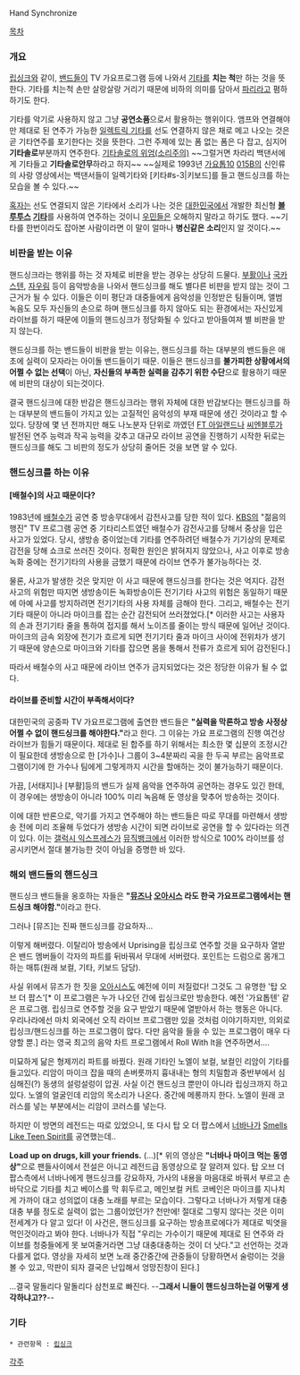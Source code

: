 Hand Synchronize

[[목차]]

=== 개요 ===
[[립싱크]]와 같이, [[밴드]]들이 TV 가요프로그램 등에 나와서 [[기타]]를 '''치는 척'''만 하는 것을 뜻한다. 기타를 치는척 손만 살랑살랑 거리기 때문에 비하의 의미를 담아서 [[파리]]라고 폄하하기도 한다.

기타를 악기로 사용하지 않고 그냥 '''공연소품'''으로서 활용하는 행위이다. 앰프와 연결해야만 제대로 된 연주가 가능한 [[일렉트릭 기타]]를 선도 연결하지 않은 채로 메고 나오는 것은 곧 기타연주를 포기한다는 것을 뜻한다. 그런 주제에 있는 폼 없는 폼은 다 잡고, 심지어 '''기타솔로'''부분까지 연주한다. [http://www.cyworld.com/oneblower_second/4095741 기타솔로의 위엄(소리주의)] ~~그럴거면 차라리 백댄서에게 기타들고 '''기타솔로안무'''하라고 하지~~ ~~실제로 1993년 [[가요톱10]] [[015B]]의 신인류의 사랑 영상에서는 백댄서들이 일렉기타와 [키타#s-3|키보드]를 들고 핸드싱크를 하는 모습을 볼 수 있다.~~

[[혹자]]는 선도 연결되지 않은 기타에서 소리가 나는 것은 [[대한민국]]에서 개발한 최신형 '''[[블루투스]] [[기타]]'''를 사용하여 연주하는 것이니 [[우민]]들은 오해하지 말라고 하기도 했다. ~~기타를 한번이라도 잡아본 사람이라면 이 말이 얼마나 '''병신같은 소리'''인지 알 것이다.~~

=== 비판을 받는 이유 ===
핸드싱크라는 행위를 하는 것 자체로 비판을 받는 경우는 상당히 드물다. [[부활]]이나 [[국카스텐]], [[자우림]] 등이 음악방송을 나와서 핸드싱크를 해도 별다른 비판을 받지 않는 것이 그 근거가 될 수 있다. 이들은 이미 평단과 대중들에게 음악성을 인정받은 팀들이며, 앨범 녹음도 모두 자신들의 손으로 하며 핸드싱크를 하지 않아도 되는 환경에서는 자신있게 라이브를 하기 때문에 이들의 핸드싱크가 정당화될 수 있다고 받아들여져 별 비판을 받지 않는다.

핸드싱크를 하는 밴드들이 비판을 받는 이유는, 핸드싱크를 하는 대부분의 밴드들은 애초에 실력이 모자라는 아이돌 밴드들이기 때문. 이들은 핸드싱크를 '''불가피한 상황에서의 어쩔 수 없는 선택'''이 아닌, '''자신들의 부족한 실력을 감추기 위한 수단'''으로 활용하기 때문에 비판의 대상이 되는것이다.

결국 핸드싱크에 대한 반감은 핸드싱크라는 행위 자체에 대한 반감보다는 핸드싱크를 하는 대부분의 밴드들이 가지고 있는 고질적인 음악성의 부재 때문에 생긴 것이라고 할 수 있다. 당장에 몇 년 전까지만 해도 나노분자 단위로 까였던 [[FT 아일랜드]]나 [[씨엔블루]]가 발전된 연주 능력과 작곡 능력을 갖추고 대규모 라이브 공연을 진행하기 시작한 뒤로는 핸드싱크를 해도 그 비판의 정도가 상당히 줄어든 것을 보면 알 수 있다.

=== 핸드싱크를 하는 이유 ===
==== [배철수]의 사고 때문이다? ====
1983년에 [[배철수]]가 공연 중 방송무대에서 감전사고를 당한 적이 있다. [[KBS]]의 "젊음의 행진" TV 프로그램 공연 중 기타리스트였던 배철수가 감전사고를 당해서 중상을 입은 사고가 있었다. 당시, 생방송 중이었는데 기타를 연주하려던 배철수가 기기상의 문제로 감전을 당해 쇼크로 쓰러진 것이다. 정확한 원인은 밝혀지지 않았으나, 사고 이후로 방송녹화 중에는 전기기타의 사용을 금했기 때문에 라이브 연주가 불가능하다는 것. 

물론, 사고가 발생한 것은 맞지만 이 사고 때문에 핸드싱크를 한다는 것은 억지다. 감전사고의 위험만 따지면 생방송이든 녹화방송이든 전기기타 사고의 위험은 동일하기 때문에 아예 사고를 방지하려면 전기기타의 사용 자체를 금해야 한다. 그리고, 배철수는 전기기타 때문이 아니라 마이크를 잡는 순간 감전되어 쓰러졌었다.[* 이러한 사고는 사용자의 손과 전기기타 줄을 통하여 접지를 해서 노이즈를 줄이는 방식 때문에 일어난 것이다. 마이크의 금속 외장에 전기가 흐르게 되면 전기기타 줄과 마이크 사이에 전위차가 생기기 때문에 양손으로 마이크와 기타를 잡으면 몸을 통해서 전류가 흐르게 되어 감전된다.]

따라서 배철수의 사고 때문에 라이브 연주가 금지되었다는 것은 정당한 이유가 될 수 없다.

==== 라이브를 준비할 시간이 부족해서이다? ====
대한민국의 공중파 TV 가요프로그램에 출연한 밴드들은 '''"실력을 막론하고 방송 사정상 어쩔 수 없이 핸드싱크를 해야한다."'''라고 한다. 그 이유는 가요 프로그램의 진행 여건상 라이브가 힘들기 때문이다. 제대로 된 합주를 하기 위해서는 최소한 몇 십분의 조정시간이 필요한데 생방송으로 한 [가수]나 그룹이 3~4분짜리 곡을 한 두곡 부르는 음악프로그램이기에 한 가수나 팀에게 그렇게까지 시간을 할애하는 것이 불가능하기 때문이다.

가끔, [서태지]나 [부활]등의 밴드가 실제 음악을 연주하여 공연하는 경우도 있긴 한데, 이 경우에는 생방송이 아니라 100% 미리 녹음해 둔 영상을 맞추어 방송하는 것이다. 

이에 대한 반론으로, 악기를 가지고 연주해야 하는 밴드들은 따로 무대를 마련해서 생방송 전에 미리 조율해 두었다가 생방송 시간이 되면 라이브로 공연을 할 수 있다라는 의견이 있다. 이는 [[갤럭시 익스프레스]]가 [[뮤직뱅크]]에서 이러한 방식으로 100% 라이브를 성공시키면서 절대 불가능한 것이 아님을 증명한 바 있다.

=== 해외 밴드들의 핸드싱크 ===

핸드싱크 밴드들을 옹호하는 자들은 '''"[[뮤즈]]나 [[오아시스]] 라도 한국 가요프로그램에서는 핸드싱크 해야함."'''이라고 한다. 

그러나 [뮤즈]는 진짜 핸드싱크를 강요하자...

{{{#!html
<iframe width="420" height="315" src="//www.youtube.com/embed/PW0kjzCY9i4" frameborder="0" allowfullscreen></iframe>
}}}

이렇게 해버렸다. 이탈리아 방송에서 Uprising을 립싱크로 연주할 것을 요구하자 열받은 밴드 멤버들이 각자의 파트를 뒤바꿔서 무대에 서버렸다. 포인트는 드럼으로 몸개그 하는 매튜(원래 보컬, 기타, 키보드 담당).

사실 위에서 뮤즈가 한 짓을 [[오아시스]]도 예전에 이미 저질렀다! 그것도 그 유명한 '탑 오브 더 팝스'[* 이 프로그램은 누가 나오던 간에 립싱크로만 방송한다. 예전 '가요톱텐' 같은 프로그램. 립싱크로 연주할 것을 요구 받았기 때문에 열받아서 하는 행동은 아니다. 우리나라에선 마치 외국에선 오직 라이브 프로그램만 있을 것처럼 이야기하지만, 의외로 립싱크/핸드싱크를 하는 프로그램이 많다. 다만 음악을 들을 수 있는 프로그램이 매우 다양할 뿐.] 라는 영국 최고의 음악 차트 프로그램에서 Roll With It을 연주하면서....

{{{#!html
<iframe width="420" height="315" src="http://www.youtube.com/embed/S53PAMzQCRg" frameborder="0" allowfullscreen></iframe>
}}}

미묘하게 닮은 형제끼리 파트를 바꿨다. 원래 기타인 노엘이 보컬, 보컬인 리암이 기타를 들고있다. 리암이 마이크 잡을 때의 손버릇까지 흉내내는 형의 치밀함과 중반부에서 심심해진(?) 동생의 설렁설렁이 압권. 사실 이건 핸드싱크 뿐만이 아니라 립싱크까지 하고있다. 노엘의 얼굴인데 리암의 목소리가 나온다. 중간에 메롱까지 한다. 노엘이 원래 코러스를 넣는 부분에서는 리암이 코러스를 넣는다.

하지만 이 방면의 레전드는 따로 있었으니, 또 다시 탑 오 더 팝스에서 [[너바나]]가 [[Smells Like Teen Spirit]]를 공연했는데..

{{{#!html
<iframe width="560" height="315" src="http://www.youtube.com/embed/S0MzeMfcGxA" frameborder="0" allowfullscreen></iframe>
}}}

'''Load up on drugs, kill your friends.''' (...)[* 위의 영상은 '''"너바나 마이크 먹는 동영상"'''으로 팬들사이에서 전설은 아니고 레전드급 동영상으로 잘 알려져 있다. 탑 오브 더 팝스측에서 너바나에게 핸드싱크를 강요하자, 가사의 내용을 마음대로 바꿔서 부르고 손바닥으로 기타를 치고 베이스를 막 휘두르고, 메인보컬 커트 코베인은 마이크를 지나치게 가까이 대고 성의없이 대충 노래를 부르는 모습이다. 그렇다고 너바나가 저렇게 대충대충 부를 정도로 실력이 없는 그룹이었던가? 천만에! 절대로 그렇지 않다는 것은 이미 전세계가 다 알고 있다! 이 사건은, 핸드싱크를 요구하는 방송프로에다가 제대로 빅엿을 먹인것이라고 봐야 한다. 너바나가 직접 "우리는 가수이기 때문에 제대로 된 연주와 라이브를 청중들에게 못 보여줄거라면 그냥 대충대충하는 것이 더 낫다."고 선언하는 것과 다를게 없다. 영상을 자세히 보면 노래 중간중간에 관중들이 당황하면서 술렁이는 것을 볼 수 있고, 막판이 되자 결국은 난입해서 엉망진창이 된다.]

{{{#!html
<iframe title="YouTube video player" class="youtube-player" type="text/html" width="640" height="390" src="http://www.youtube.com/embed/AcNqEYWVPY4" frameborder="0" allowFullScreen></iframe>
}}}

...결국 말돌리다 말돌리다 삼천포로 빠진다. --'''그래서 니들이 핸드싱크하는걸 어떻게 생각하냐고??'''--

=== 기타 ===
 * 관련항목 : [[립싱크]]

[[각주]]
